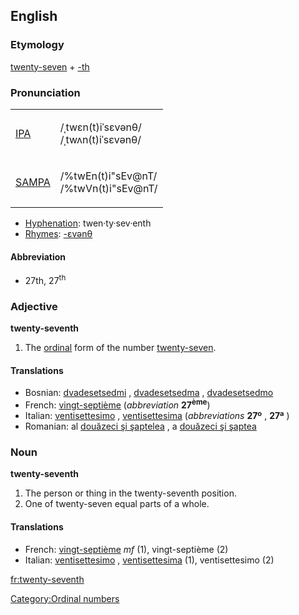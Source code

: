 ==English==

===Etymology===
[[twenty-seven]] + [[-th]]

===Pronunciation===
{| border=1 cellpadding=5
| [[w:IPA|IPA]] || /ˌtwɛn(t)iˈsɛvənθ/ <br> /ˌtwʌn(t)iˈsɛvənθ/
|-
| [[w:SAMPA|SAMPA]] || /%twEn(t)i"sEv@nT/ <br> /%twVn(t)i"sEv@nT/
|}

*[[Hyphenation]]: twen·ty·sev·enth
*[[Rhymes]]: [[Rhymes:English:-ɛvənθ|-ɛvənθ]]

====Abbreviation====
{{rfc-level|Abbreviation at L4+ not in L3 POS section}}
*27th, 27<sup>th</sup>

===Adjective===
'''twenty-seventh'''

# The [[ordinal]] form of the number [[twenty-seven]].

====Translations====
*Bosnian: [[dvadesetsedmi]] {{m}}, [[dvadesetsedma]] {{f}}, [[dvadesetsedmo]] {{n}}
*French: [[vingt-septième]] (''abbreviation'' '''27<sup>ème</sup>''')
*Italian: [[ventisettesimo]] {{m}}, [[ventisettesima]] {{f}} (''abbreviations'' '''27º''' {{m}}, '''27ª''' {{f}})
*Romanian: al [[douăzeci şi şaptelea]] {{m}}, a [[douăzeci şi şaptea]] {{f}}

===Noun===
'''twenty-seventh'''

# The person or thing in the twenty-seventh position.
# One of twenty-seven equal parts of a whole.

====Translations====
*French: [[vingt-septième]] ''mf'' (1), vingt-septième {{m}} (2)
*Italian: [[ventisettesimo]] {{m}}, [[ventisettesima]] {{f}} (1), ventisettesimo {{m}} (2)

[[Category:Ordinal numbers]]

[[fr:twenty-seventh]]
